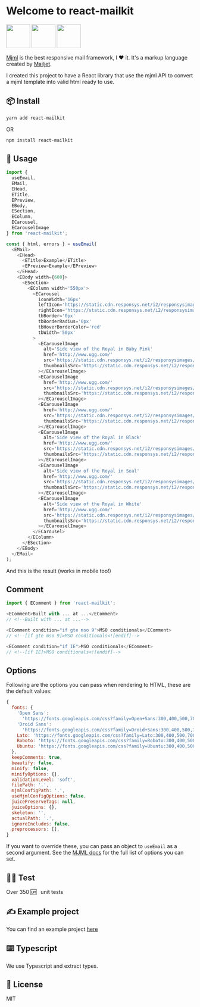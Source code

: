
<Meta title='Overview/Introduction' />

<style>{`
  .subheading {
    --mediumdark: '#999999';
    font-weight: 900;
    font-size: 13px;
    color: #999;
    letter-spacing: 6px;
    line-height: 24px;
    text-transform: uppercase;
    margin-bottom: 12px;
    margin-top: 40px;
  }

  .link-list {
    display: grid;
    grid-template-columns: 1fr;
    grid-template-rows: 1fr 1fr;
    row-gap: 10px;
  }

  @media (min-width: 620px) {
    .link-list {
      row-gap: 20px;
      column-gap: 20px;
      grid-template-columns: 1fr 1fr;
    }
  }

  @media all and (-ms-high-contrast:none) {
  .link-list {
      display: -ms-grid;
      -ms-grid-columns: 1fr 1fr;
      -ms-grid-rows: 1fr 1fr;
    }
  }

  .link-item {
    display: block;
    padding: 20px 30px 20px 15px;
    border: 1px solid #00000010;
    border-radius: 5px;
    transition: background 150ms ease-out, border 150ms ease-out, transform 150ms ease-out;
    color: #333333;
    display: flex;
    align-items: flex-start;
  }

  .link-item:hover {
    border-color: #1EA7FD50;
    transform: translate3d(0, -3px, 0);
    box-shadow: rgba(0, 0, 0, 0.08) 0 3px 10px 0;
  }

  .link-item:active {
    border-color: #1EA7FD;
    transform: translate3d(0, 0, 0);
  }

  .link-item strong {
    font-weight: 700;
    display: block;
    margin-bottom: 2px;
  }
  
  .link-item img {
    height: 40px;
    width: 40px;
    margin-right: 15px;
    flex: none;
  }

  .link-item span {
    font-size: 14px;
    line-height: 20px;
  }

  .tip {
    display: inline-block;
    border-radius: 1em;
    font-size: 11px;
    line-height: 12px;
    font-weight: 700;
    background: #E7FDD8;
    color: #66BF3C;
    padding: 4px 12px;
    margin-right: 10px;
    vertical-align: top;
  }

  .tip-wrapper {
    font-size: 13px;
    line-height: 20px;
    margin-top: 40px;
    margin-bottom: 40px;
  }

  .tip-wrapper code {
    font-size: 12px;
    display: inline-block;
  }

  .brand-img {
    margin: 0 10px;
    height: 64px;
  }
`}</style>

# Welcome to react-mailkit

<img
  className='brand-img'
  src='https://cdn.worldvectorlogo.com/logos/mjml-by-mailjet.svg'
  height='64'
/>
<img
  className='brand-img'
  src='https://logos-download.com/wp-content/uploads/2016/09/React_logo_wordmark-700x235.png'
  height='64'
/>
<img
  className='brand-img'
  src='https://www.techgeeknext.com/img/typescript/typescript-logo.png'
  height='64'
/>

[Mjml](https://mjml.io/) is the best responsive mail framework, I ❤ it. It's a markup language created by [Mailjet](https://www.mailjet.com/).

I created this project to have a React library that use the mjml API to convert a mjml template into valid html ready to use.

## 📦 Install

```bash
yarn add react-mailkit
```

OR

```bash
npm install react-mailkit
```

## 🚀 Usage

```js
import {
  useEmail,
  EMail,
  EHead,
  ETitle,
  EPreview,
  EBody,
  ESection,
  EColumn,
  ECarousel,
  ECarouselImage
} from 'react-mailkit';

const { html, errors } = useEmail(
  <EMail>
    <EHead>
      <ETitle>Example</ETitle>
      <EPreview>Example</EPreview>
    </EHead>
    <EBody width={600}>
      <ESection>
        <EColumn width='550px'>
          <ECarousel
            iconWidth='16px'
            leftIcon='https://static.cdn.responsys.net/i2/responsysimages/uggs/contentlibrary/promotional/2017/06-june/20170615_u_royale-b/images/arrow-left.png'
            rightIcon='https://static.cdn.responsys.net/i2/responsysimages/uggs/contentlibrary/promotional/2017/06-june/20170615_u_royale-b/images/arrow-right.png'
            tbBorder='0px'
            tbBorderRadius='0px'
            tbHoverBorderColor='red'
            tbWidth='50px'
          >
            <ECarouselImage
              alt='Side view of the Royal in Baby Pink'
              href='http://www.ugg.com/'
              src='https://static.cdn.responsys.net/i2/responsysimages/uggs/contentlibrary/promotional/2017/06-june/20170615_u_royale-b/images/product1.jpg'
              thumbnailsSrc='https://static.cdn.responsys.net/i2/responsysimages/uggs/contentlibrary/promotional/2017/06-june/20170615_u_royale-b/images/BPNK.gif'
            ></ECarouselImage>
            <ECarouselImage
              href='http://www.ugg.com/'
              src='https://static.cdn.responsys.net/i2/responsysimages/uggs/contentlibrary/promotional/2017/06-june/20170615_u_royale-b/images/product2.jpg'
              thumbnailsSrc='https://static.cdn.responsys.net/i2/responsysimages/uggs/contentlibrary/promotional/2017/06-june/20170615_u_royale-b/images/NOPK.gif'
            ></ECarouselImage>
            <ECarouselImage
              href='http://www.ugg.com/'
              src='https://static.cdn.responsys.net/i2/responsysimages/uggs/contentlibrary/promotional/2017/06-june/20170615_u_royale-b/images/product3.jpg'
              thumbnailsSrc='https://static.cdn.responsys.net/i2/responsysimages/uggs/contentlibrary/promotional/2017/06-june/20170615_u_royale-b/images/BBLU.gif'
            ></ECarouselImage>
            <ECarouselImage
              alt='Side view of the Royal in Black'
              href='http://www.ugg.com/'
              src='https://static.cdn.responsys.net/i2/responsysimages/uggs/contentlibrary/promotional/2017/06-june/20170615_u_royale-b/images/product4.jpg'
              thumbnailsSrc='https://static.cdn.responsys.net/i2/responsysimages/uggs/contentlibrary/promotional/2017/06-june/20170615_u_royale-b/images/BLK.gif'
            ></ECarouselImage>
            <ECarouselImage
              alt='Side view of the Royal in Seal'
              href='http://www.ugg.com/'
              src='https://static.cdn.responsys.net/i2/responsysimages/uggs/contentlibrary/promotional/2017/06-june/20170615_u_royale-b/images/product5.jpg'
              thumbnailsSrc='https://static.cdn.responsys.net/i2/responsysimages/uggs/contentlibrary/promotional/2017/06-june/20170615_u_royale-b/images/SEL.gif'
            ></ECarouselImage>
            <ECarouselImage
              alt='Side view of the Royal in White'
              href='http://www.ugg.com/'
              src='https://static.cdn.responsys.net/i2/responsysimages/uggs/contentlibrary/promotional/2017/06-june/20170615_u_royale-b/images/product6.jpg'
              thumbnailsSrc='https://static.cdn.responsys.net/i2/responsysimages/uggs/contentlibrary/promotional/2017/06-june/20170615_u_royale-b/images/WHT.gif'
            ></ECarouselImage>
          </ECarousel>
        </EColumn>
      </ESection>
    </EBody>
  </EMail>
);
```

And this is the result (works in mobile too!)

<IntroExample />

## Comment

```js
import { EComment } from 'react-mailkit';

<EComment>Built with ... at ...</EComment>
// <!--Built with ... at ...-->

<EComment condition="if gte mso 9">MSO conditionals</EComment>
// <!--[if gte mso 9]>MSO conditionals<![endif]-->

<EComment condition="if IE">MSO conditionals</EComment>
// <!--[if IE]>MSO conditionals<![endif]-->
```

## Options

Following are the options you can pass when rendering to HTML, these are the default values:

```js
{
  fonts: {
    'Open Sans':
      'https://fonts.googleapis.com/css?family=Open+Sans:300,400,500,700',
    'Droid Sans':
      'https://fonts.googleapis.com/css?family=Droid+Sans:300,400,500,700',
    Lato: 'https://fonts.googleapis.com/css?family=Lato:300,400,500,700',
    Roboto: 'https://fonts.googleapis.com/css?family=Roboto:300,400,500,700',
    Ubuntu: 'https://fonts.googleapis.com/css?family=Ubuntu:300,400,500,700',
  },
  keepComments: true,
  beautify: false,
  minify: false,
  minifyOptions: {},
  validationLevel: 'soft',
  filePath: '.',
  mjmlConfigPath: '.',
  useMjmlConfigOptions: false,
  juicePreserveTags: null,
  juiceOptions: {},
  skeleton: '',
  actualPath: '.',
  ignoreIncludes: false,
  preprocessors: [],
}
```

If you want to override these, you can pass an object to `useEmail` as a second argument. See the [MJML docs](https://documentation.mjml.io/#inside-node-js) for the full list of options you can set.

## 👨‍💻 Test

Over 350 🆙 &nbsp; unit tests

## ✍️ Example project

You can find an example project [here](https://github.com/pavkout/react-mailkit/packages/react-mailkit-example)

## ⌨️ Typescript

We use Typescript and extract types.

## 📝 License

MIT
